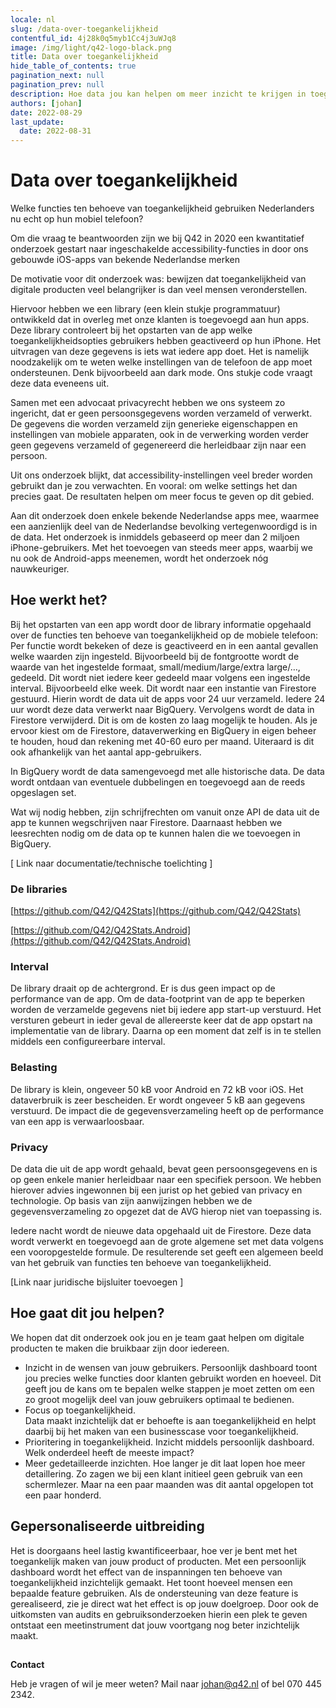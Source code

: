 ```yaml
---
locale: nl
slug: /data-over-toegankelijkheid
contentful_id: 4j28k0q5myb1Cc4j3uWJq8
image: /img/light/q42-logo-black.png
title: Data over toegankelijkheid
hide_table_of_contents: true
pagination_next: null
pagination_prev: null
description: Hoe data jou kan helpen om meer inzicht te krijgen in toegankelijkheid.
authors: [johan]
date: 2022-08-29
last_update:
  date: 2022-08-31
---
```


# Data over toegankelijkheid

Welke functies ten behoeve van toegankelijkheid gebruiken Nederlanders nu echt op hun mobiel telefoon?

Om die vraag te beantwoorden zijn we bij Q42 in 2020 een kwantitatief onderzoek gestart naar ingeschakelde accessibility-­functies in door ons gebouwde iOS-apps van bekende Nederlandse merken

De motivatie voor dit onderzoek was: bewijzen dat toegankelijkheid van digitale producten veel belangrijker is dan veel mensen veronderstellen.

Hiervoor hebben we een library (een klein stukje programmatuur) ontwikkeld dat in overleg met onze klanten is toegevoegd aan hun apps. Deze library controleert bij het opstarten van de app welke toegankelijkheidsopties gebruikers hebben geactiveerd op hun iPhone. Het uitvragen van deze gegevens is iets wat iedere app doet. Het is namelijk noodzakelijk om te weten welke instellingen van de telefoon de app moet ondersteunen. Denk bijvoorbeeld aan dark mode. Ons stukje code vraagt deze data eveneens uit.

Samen met een advocaat privacyrecht hebben we ons systeem zo ingericht, dat er geen persoonsgegevens worden verzameld of verwerkt. De gegevens die worden verzameld zijn generieke eigenschappen en instellingen van mobiele apparaten, ook in de verwerking worden verder geen gegevens verzameld of gegenereerd die herleidbaar zijn naar een persoon.

Uit ons onderzoek blijkt, dat accessibility-instellingen veel breder worden gebruikt dan je zou verwachten. En vooral: om welke settings het dan precies gaat. De resultaten helpen om meer focus te geven op dit gebied.

Aan dit onderzoek doen enkele bekende Nederlandse apps mee, waarmee een aanzienlijk deel van de Nederlandse bevolking vertegenwoordigd is in de data. Het onderzoek is inmiddels gebaseerd op meer dan 2 miljoen iPhone-gebruikers. Met het toevoegen van steeds meer apps, waarbij we nu ook de Android-apps meenemen, wordt het onderzoek nóg nauwkeuriger.

## **Hoe werkt het?**

Bij het opstarten van een app wordt door de library informatie opgehaald over de functies ten behoeve van toegankelijkheid op de mobiele telefoon: Per functie wordt bekeken of deze is geactiveerd en in een aantal gevallen welke waarden zijn ingesteld. Bijvoorbeeld bij de fontgrootte wordt de waarde van het ingestelde formaat, small/medium/large/extra large/…,  gedeeld. Dit wordt niet iedere keer gedeeld maar volgens een ingestelde interval. Bijvoorbeeld elke week. Dit wordt naar een instantie van Firestore gestuurd. Hierin wordt de data uit de apps voor 24 uur verzameld. Iedere 24 uur wordt deze data verwerkt naar BigQuery. Vervolgens wordt de data in Firestore verwijderd. Dit is om de kosten zo laag mogelijk te houden. Als je ervoor kiest om de Firestore, dataverwerking en BigQuery in eigen beheer te houden, houd dan rekening met 40-60 euro per maand. Uiteraard is dit ook afhankelijk van het aantal app-gebruikers.

In BigQuery wordt de data samengevoegd met alle historische data. De data wordt ontdaan van eventuele dubbelingen en toegevoegd aan de reeds opgeslagen set.

Wat wij nodig hebben, zijn schrijfrechten om vanuit onze API de data uit de app te kunnen wegschrijven naar Firestore. Daarnaast hebben we leesrechten nodig om de data op te kunnen halen die we toevoegen in BigQuery.

[ Link naar documentatie/technische toelichting ]


### De libraries

[https://github.com/Q42/Q42Stats](https://github.com/Q42/Q42Stats)

[https://github.com/Q42/Q42Stats.Android](https://github.com/Q42/Q42Stats.Android)

### Interval

De library draait op de achtergrond. Er is dus geen impact op de performance van de app. Om de data-footprint van de app te beperken worden de verzamelde gegevens niet bij iedere app start-up verstuurd. Het versturen gebeurt in ieder geval de allereerste keer dat de app opstart na implementatie van de library. Daarna op een moment dat zelf is in te stellen middels een configureerbare interval.

### Belasting

De library is klein, ongeveer 50 kB voor Android en 72 kB voor iOS. Het dataverbruik is zeer bescheiden. Er wordt ongeveer 5 kB aan gegevens verstuurd. De impact die de gegevensverzameling heeft op de performance van een app is verwaarloosbaar.

### Privacy

De data die uit de app wordt gehaald, bevat geen persoonsgegevens en is op geen enkele manier herleidbaar naar een specifiek persoon. We hebben hierover advies ingewonnen bij een jurist op het gebied van privacy en technologie. Op basis van zijn aanwijzingen hebben we de gegevensverzameling zo opgezet dat de AVG hierop niet van toepassing is.

Iedere nacht wordt de nieuwe data opgehaald uit de Firestore. Deze data wordt verwerkt en toegevoegd aan de grote algemene set met data volgens een vooropgestelde formule. De resulterende set geeft een algemeen beeld van het gebruik van functies ten behoeve van toegankelijkheid.

[Link naar juridische bijsluiter toevoegen ]

## **Hoe gaat dit jou helpen?**

We hopen dat dit onderzoek ook jou en je team gaat helpen om digitale producten te maken die bruikbaar zijn door iedereen.

- Inzicht in de wensen van jouw gebruikers. 
Persoonlijk dashboard toont jou precies welke functies door klanten gebruikt worden en hoeveel. Dit geeft jou de kans om te bepalen welke stappen je moet zetten om een zo groot mogelijk deel van jouw gebruikers optimaal te bedienen.
- Focus op toegankelijkheid.  
Data maakt inzichtelijk dat er behoefte is aan toegankelijkheid en helpt daarbij bij het maken van een businesscase voor toegankelijkheid.
- Prioritering in toegankelijkheid. 
Inzicht middels persoonlijk dashboard. Welk onderdeel heeft de meeste impact?
- Meer gedetailleerde inzichten. 
Hoe langer je dit laat lopen hoe meer detaillering. Zo zagen we bij een klant initieel geen gebruik van een schermlezer. Maar na een paar maanden was dit aantal opgelopen tot een paar honderd.

## **Gepersonaliseerde uitbreiding**

Het is doorgaans heel lastig kwantificeerbaar, hoe ver je bent met het toegankelijk maken van jouw product of producten. Met een persoonlijk dashboard wordt het effect van de inspanningen ten behoeve van toegankelijkheid inzichtelijk gemaakt. Het toont hoeveel mensen een bepaalde feature gebruiken. Als de ondersteuning van deze feature is gerealiseerd, zie je direct wat het effect is op jouw doelgroep. Door ook de uitkomsten van audits en gebruiksonderzoeken hierin een plek te geven ontstaat een meetinstrument dat jouw voortgang nog beter inzichtelijk maakt.

## 
**Contact**

Heb je vragen of wil je meer weten? Mail naar [johan@q42.nl](mailto:johan@q42.nl) of bel 070 445 2342.
